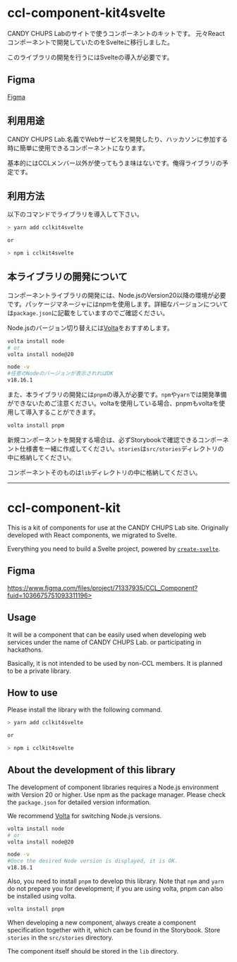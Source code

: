 # ccl-component-kit4svelte

CANDY CHUPS Labのサイトで使うコンポーネントのキットです。
元々Reactコンポーネントで開発していたのをSvelteに移行しました。

このライブラリの開発を行うにはSvelteの導入が必要です。

## Figma

[Figma](https://www.figma.com/file/RWLq3IaUeF0soEH666sXQC/Common-Component?type=design&node-id=0%3A1&mode=design&t=ESVNyUtQevAFIe3o-1)

## 利用用途

CANDY CHUPS Lab.名義でWebサービスを開発したり、ハッカソンに参加する時に簡単に使用できるコンポーネントになります。

基本的にはCCLメンバー以外が使ってもうま味はないです。俺得ライブラリの予定です。

## 利用方法

以下のコマンドでライブラリを導入して下さい。

```zsh
> yarn add cclkit4svelte

or

> npm i cclkit4svelte
```

## 本ライブラリの開発について

コンポーネントライブラリの開発には、Node.jsのVersion20以降の環境が必要です。パッケージマネージャにはnpmを使用します。詳細なバージョンについては`package.json`に記載をしていますのでご確認ください。

Node.jsのバージョン切り替えには[Volta](https://volta.sh/)をおすすめします。

```zsh
volta install node
# or
volta install node@20

node -v
#任意のNodeのバージョンが表示されればOK
v18.16.1
```

また、本ライブラリの開発には`pnpm`の導入が必要です。`npm`や`yarn`では開発準備ができないためご注意ください。voltaを使用している場合、pnpmもvoltaを使用して導入することができます。

```zsh
volta install pnpm
```

新規コンポーネントを開発する場合は、必ずStorybookで確認できるコンポーネント仕様書を一緒に作成してください。`stories`は`src/stories`ディレクトリの中に格納してください。

コンポーネントそのものは`lib`ディレクトリの中に格納してください。

---

# ccl-component-kit

This is a kit of components for use at the CANDY CHUPS Lab site.
Originally developed with React components, we migrated to Svelte.

Everything you need to build a Svelte project, powered by [`create-svelte`](https://github.com/sveltejs/kit/tree/master/packages/create-svelte).

## Figma

https://www.figma.com/files/project/71337935/CCL_Component?fuid=1036675751093311196>

## Usage

It will be a component that can be easily used when developing web services under the name of CANDY CHUPS Lab. or participating in hackathons.

Basically, it is not intended to be used by non-CCL members. It is planned to be a private library.

## How to use

Please install the library with the following command.

```zsh
> yarn add cclkit4svelte

or

> npm i cclkit4svelte
```

## About the development of this library

The development of component libraries requires a Node.js environment with Version 20 or higher. Use npm as the package manager. Please check the `package.json` for detailed version information.

We recommend [Volta](https://volta.sh/) for switching Node.js versions.

```zsh
volta install node
# or
volta install node@20

node -v
#Once the desired Node version is displayed, it is OK.
v18.16.1
```

Also, you need to install `pnpm` to develop this library. Note that `npm` and `yarn` do not prepare you for development; if you are using volta, pnpm can also be installed using volta.

```zsh
volta install pnpm
```

When developing a new component, always create a component specification together with it, which can be found in the Storybook. Store `stories` in the `src/stories` directory.

The component itself should be stored in the `lib` directory.
